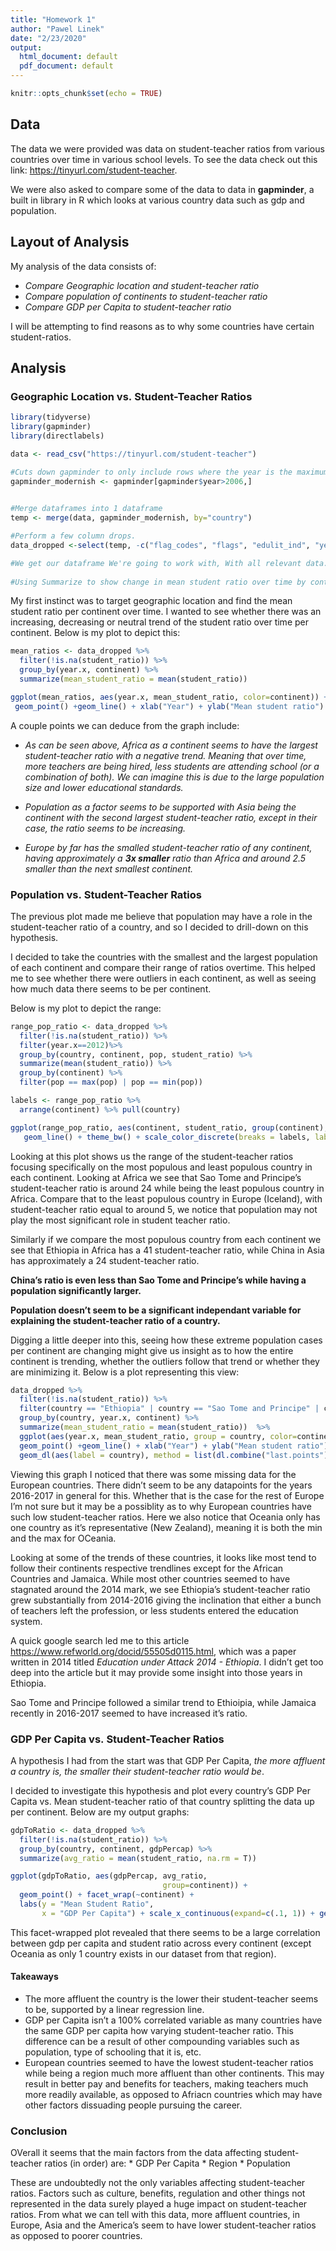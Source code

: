 ---
title: "Homework 1"
author: "Pawel Linek"
date: "2/23/2020"
output:
  html_document: default
  pdf_document: default
---

```{r setup, include=FALSE}
knitr::opts_chunk$set(echo = TRUE)
```

## Data

The data we were provided was data on student-teacher ratios from various countries over time in various school levels. To see the data check out this link: <https://tinyurl.com/student-teacher>. 

We were also asked to compare some of the data to data in **gapminder**, a built in library in R which looks at various country data such as gdp and population.

## Layout of Analysis

My analysis of the data consists of:

* *Compare Geographic location and student-teacher ratio*
* *Compare population of continents to student-teacher ratio*
* *Compare GDP per Capita to student-teacher ratio*

I will be attempting to find reasons as to why some countries have certain student-ratios.

## Analysis

### Geographic Location vs. Student-Teacher Ratios


```{r include=FALSE}
library(tidyverse)
library(gapminder)
library(directlabels)

data <- read_csv("https://tinyurl.com/student-teacher")

#Cuts down gapminder to only include rows where the year is the maximum value (2007) to look at more recent data.
gapminder_modernish <- gapminder[gapminder$year>2006,]  

  
#Merge dataframes into 1 dataframe
temp <- merge(data, gapminder_modernish, by="country")

#Perform a few column drops.
data_dropped <-select(temp, -c("flag_codes", "flags", "edulit_ind", "year.y"))

#We get our dataframe We're going to work with, With all relevant data.
  
#Using Summarize to show change in mean student ratio over time by continent to compare geographic locations impact on student ratio. (Use in RMarkdown)

```

My first instinct was to target geographic location and find the mean student ratio per continent over time. I wanted to see whether there was an increasing, decreasing or neutral trend of the student ratio over time per continent. Below is my plot to depict this:

```{r, echo=FALSE}
mean_ratios <- data_dropped %>%
  filter(!is.na(student_ratio)) %>%
  group_by(year.x, continent) %>%
  summarize(mean_student_ratio = mean(student_ratio)) 

ggplot(mean_ratios, aes(year.x, mean_student_ratio, color=continent)) +
 geom_point() +geom_line() + xlab("Year") + ylab("Mean student ratio") + ggtitle("Mean student ratio over time per continent")
```

A couple points we can deduce from the graph include:

* *As can be seen above, Africa as a continent seems to have the largest student-teacher ratio with a negative trend. Meaning that over time, more teachers are being hired, less students are attending school (or a combination of both). We can imagine this is due to the large population size and lower educational standards. *

* *Population as a factor seems to be supported with Asia being the continent with the second largest student-teacher ratio, except in their case, the ratio seems to be increasing.*

* *Europe by far has the smalled student-teacher ratio of any continent, having approximately a __3x smaller__ ratio than Africa and around 2.5 smaller than the next smallest continent.*


### Population vs. Student-Teacher Ratios

The previous plot made me believe that population may have a role in the student-teacher ratio of a country, and so I decided to drill-down on this hypothesis.

I decided to take the countries with the smallest and the largest population of each continent and compare their range of ratios overtime. This helped me to see whether there were outliers in each continent, as well as seeing how much data there seems to be per continent.

Below is my plot to depict the range:

```{r include=FALSE}
range_pop_ratio <- data_dropped %>%
  filter(!is.na(student_ratio)) %>%
  filter(year.x==2012)%>% 
  group_by(country, continent, pop, student_ratio) %>% 
  summarize(mean(student_ratio)) %>%
  group_by(continent) %>%
  filter(pop == max(pop) | pop == min(pop))

labels <- range_pop_ratio %>%
  arrange(continent) %>% pull(country)

```

```{r, echo=FALSE}
ggplot(range_pop_ratio, aes(continent, student_ratio, group(continent), color=country, lwd = 2)) +
   geom_line() + theme_bw() + scale_color_discrete(breaks = labels, labels = labels) + xlab("Continent") + ylab("Student Ratio") + ggtitle("Range of student ratio by continent mins and maxs")

```

Looking at this plot shows us the range of the student-teacher ratios focusing specifically on the most populous and least populous country in each continent. Looking at Africa we see that Sao Tome and Principe's student-teacher ratio is around 24 while being the least populous country in Africa. Compare that to the least populous country in Europe (Iceland), with student-teacher ratio equal to around 5, we notice that population may not play the most significant role in student teacher ratio.

Similarly if we compare the most populous country from each continent we see that Ethiopia in Africa has a 41 student-teacher ratio, while China in Asia has approximately a 24 student-teacher ratio. 

**China's ratio is even less than Sao Tome and Principe's while having a population significantly larger.**

**Population doesn't seem to be a significant independant variable for explaining the student-teacher ratio of a country.**

Digging a little deeper into this, seeing how these extreme population cases per continent are changing might give us insight as to how the entire continent is trending, whether the outliers follow that trend or whether they are minimizing it. Below is a plot representing this view:


```{r, echo=FALSE}
data_dropped %>%
  filter(!is.na(student_ratio)) %>%
  filter(country == "Ethiopia" | country == "Sao Tome and Principe" | country == "Brazil" | country == "Jamaica" | country == "Bahrain" | country == "China" | country == "Germany"| country == "Iceland" | country == "New Zealand") %>% 
  group_by(country, year.x, continent) %>%
  summarize(mean_student_ratio = mean(student_ratio))  %>% 
  ggplot(aes(year.x, mean_student_ratio, group = country, color=continent)) +
  geom_point() +geom_line() + xlab("Year") + ylab("Mean student ratio") + ggtitle("Mean student ratio over time per min/max country") + 
  geom_dl(aes(label = country), method = list(dl.combine("last.points"), cex = 0.8))  + scale_x_continuous(expand=c(0, 1))


```

Viewing this graph I noticed that there was some missing data for the European countries. There didn't seem to be any datapoints for the years 2016-2017 in general for this. Whether that is the case for the rest of Europe I'm not sure but it may be a possiblity as to why European countries have such low student-teacher ratios. Here we also notice that Oceania only has one country as it's representative (New Zealand), meaning it is both the min and the max for OCeania.

Looking at some of the trends of these countries, it looks like most tend to follow their continents respective trendlines except for the African Countries and Jamaica. While most other countries seemed to have stagnated around the 2014 mark, we see Ethiopia's student-teacher ratio grew substantially from 2014-2016 giving the inclination that either a bunch of teachers left the profession, or less students entered the education system.

A quick google search led me to this article <https://www.refworld.org/docid/55505d0115.html>, which was a paper written in 2014 titled *Education under Attack 2014 - Ethiopia*. I didn't get too deep into the article but it may provide some insight into those years in Ethiopia.

Sao Tome and Principe followed a similar trend to Ethioipia, while Jamaica recently in 2016-2017 seemed to have increased it's ratio.


### GDP Per Capita vs. Student-Teacher Ratios

A hypothesis I had from the start was that GDP Per Capita, *the more affluent a country is, the smaller their student-teacher ratio would be*. 

I decided to investigate this hypothesis and plot every country's GDP Per Capita vs. Mean student-teacher ratio of that country splitting the data up per continent. Below are my output graphs:

```{r include=FALSE}
gdpToRatio <- data_dropped %>%
  filter(!is.na(student_ratio)) %>%
  group_by(country, continent, gdpPercap) %>%
  summarize(avg_ratio = mean(student_ratio, na.rm = T))

```

```{r, echo=FALSE}
ggplot(gdpToRatio, aes(gdpPercap, avg_ratio, 
                                  group=continent)) +
  geom_point() + facet_wrap(~continent) +
  labs(y = "Mean Student Ratio",
       x = "GDP Per Capita") + scale_x_continuous(expand=c(.1, 1)) + geom_smooth(method = "lm", se = FALSE) 
```


This facet-wrapped plot revealed that there seems to be a large correlation between gdp per capita and student ratio across every continent (except Oceania as only 1 country exists in our dataset from that region).

#### Takeaways
* The more affluent the country is the lower their student-teacher seems to be, supported by a linear regression line.
* GDP per Capita isn't a 100% correlated variable as many countries have the same GDP per capita how varying student-teacher ratio. This difference can be a result of other compounding variables such as population, type of schooling that it is, etc.
* European countries seemed to have the lowest student-teacher ratios while being a region much more affluent than other continents. This may result in better pay and benefits for teachers, making teachers much more readily available, as opposed to Afriacn countries which may have other factors dissuading people pursuing the career.

### Conclusion

OVerall it seems that the main factors from the data affecting student-teacher ratios (in order) are:
* GDP Per Capita
* Region
* Population

These are undoubtedly not the only variables affecting student-teacher ratios. Factors such as culture, benefits, regulation and other things not represented in the data surely played a huge impact on student-teacher ratios. From what we can tell with this data, more affluent countries, in Europe, Asia and the America's seem to have lower student-teacher ratios as opposed to poorer countries.





